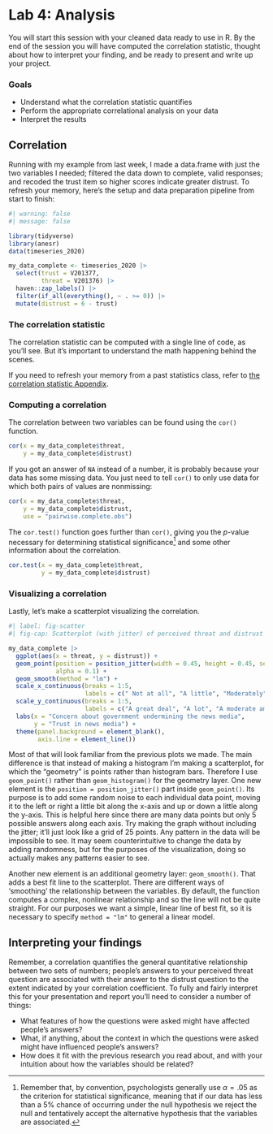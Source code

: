# Lab 4: Analysis {.unnumbered}

You will start this session with your cleaned data ready to use in R. By the end of the session you will have computed the correlation statistic, thought about how to interpret your finding, and be ready to present and write up your project.


### Goals

- Understand what the correlation statistic quantifies
- Perform the appropriate correlational analysis on your data
- Interpret the results


## Correlation

Running with my example from last week, I made a data.frame with just the two variables I needed; filtered the data down to complete, valid responses; and recoded the trust item so higher scores indicate greater distrust. To refresh your memory, here's the setup and data preparation pipeline from start to finish:


```r
#| warning: false
#| message: false

library(tidyverse)
library(anesr)
data(timeseries_2020)

my_data_complete <- timeseries_2020 |>
  select(trust = V201377, 
         threat = V201376) |> 
  haven::zap_labels() |>
  filter(if_all(everything(), ~ . >= 0)) |> 
  mutate(distrust = 6 - trust)

```


### The correlation statistic

The correlation statistic can be computed with a single line of code, as you'll see. But it's important to understand the math happening behind the scenes.

If you need to refresh your memory from a past statistics class, refer to [the correlation statistic Appendix](appendix-correlation.qmd).



### Computing a correlation

The correlation between two variables can be found using the `cor()` function.

```r

cor(x = my_data_complete$threat, 
    y = my_data_complete$distrust)

```


If you got an answer of `NA` instead of a number, it is probably because your data has some missing data. You just need to tell `cor()` to only use data for which both pairs of values are nonmissing:

```r

cor(x = my_data_complete$threat, 
    y = my_data_complete$distrust,
    use = "pairwise.complete.obs")

```

The `cor.test()` function goes further than `cor()`, giving you the $p$-value necessary for determining statistical significance^[Remember that, by convention, psychologists generally use $\alpha = .05$ as the criterion for statistical significance, meaning that if our data has less than a 5% chance of occurring under the null hypothesis we reject the null and tentatively accept the alternative hypothesis that the variables are associated.] and some other information about the correlation.

```r

cor.test(x = my_data_complete$threat, 
         y = my_data_complete$distrust)
```


### Visualizing a correlation

Lastly, let's make a scatterplot visualizing the correlation.


```r
#| label: fig-scatter
#| fig-cap: Scatterplot (with jitter) of perceived threat and distrust

my_data_complete |> 
  ggplot(aes(x = threat, y = distrust)) +
  geom_point(position = position_jitter(width = 0.45, height = 0.45, seed = 1),
             alpha = 0.1) +
  geom_smooth(method = "lm") +
  scale_x_continuous(breaks = 1:5, 
                     labels = c(" Not at all", "A little", "Moderately", "Very", "Extremely")) +
  scale_y_continuous(breaks = 1:5,
                     labels = c("A great deal", "A lot", "A moderate amount", "A little", "None")) +
  labs(x = "Concern about government undermining the news media",
       y = "Trust in news media") +
  theme(panel.background = element_blank(),
        axis.line = element_line())

```

Most of that will look familiar from the previous plots we made. The main difference is that instead of making a histogram I'm making a scatterplot, for which the "geometry" is points rather than histogram bars. Therefore I use `geom_point()` rather than `geom_histogram()` for the geometry layer. One new element is the `position = position_jitter()` part inside `geom_point()`. Its purpose is to add some random noise to each individual data point, moving it to the left or right a little bit along the x-axis and up or down a little along the y-axis. This is helpful here since there are many data points but only 5 possible answers along each axis. Try making the graph without including the jitter; it'll just look like a grid of 25 points. Any pattern in the data will be impossible to see. It may seem counterintuitive to change the data by adding randomness, but for the purposes of the visualization, doing so actually makes any patterns easier to see.

Another new element is an additional geometry layer: `geom_smooth()`. That adds a best fit line to the scatterplot. There are different ways of 'smoothing' the relationship between the variables. By default, the function computes a complex, nonlinear relationship and so the line will not be quite straight. For our purposes we want a simple, linear line of best fit, so it is necessary to specify `method = "lm"` to general a linear model.

## Interpreting your findings

Remember, a correlation quantifies the general quantitative relationship between two sets of numbers; people's answers to your perceived threat question are associated with their answer to the distrust question to the extent indicated by your correlation coefficient. To fully and fairly interpret this for your presentation and report you'll need to consider a number of things:

- What features of how the questions were asked might have affected people's answers?
- What, if anything, about the context in which the questions were asked might have influenced people's answers?
- How does it fit with the previous research you read about, and with your intuition about how the variables should be related?

